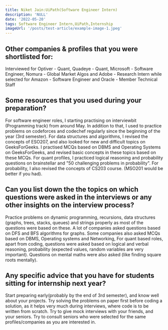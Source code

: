 ```yaml
---
title: Niket Jain:UiPath(Software Engineer Intern)
description: 'NULL' 
date: '2022-05-20'
tags: Software Engineer Intern,UiPath,Internship
imageUrl: '/posts/test-article/example-image-1.jpeg'
---
```


## Other companies & profiles that you were shortlisted for:
Interviewed for Optiver - Quant,  Quadeye - Quant, Microsoft - Software Engineer, Nomura - Global Market Algos and Adobe - Research Intern while selected for Amazon - Software Engineer and Oracle - Member Technical Staff

## Some resources that you used during your preparation?
For software engineer roles, I starting practising on interviewbit (Programming track) from around May. In addition to that, I used to practice problems on codeforces and codechef regularly since the beginning of the year (3rd semester). For data structures and algorithms, I revised the concepts of ESO207, and also looked for new and difficult topics on GeeksForGeeks. I practised MCQs based on DBMS and Operating Systems on GeeksForGeeks, and revised basic concepts in these topics based on these MCQs. For quant profiles, I practiced logical reasoning and probability questions on brainstellar and "50 challenging problems in probability". For probability, I also revised the concepts of CS203 course. (MSO201 would be better if you had).

## Can you list down the the topics on which questions were asked in the interviews or any other insights on the interview process?
Practice problems on dynamic programming, recursions, data structures (graphs, trees, stacks, queues) and strings properly as most of the questions were based on these. A lot of companies asked questions based on DFS and BFS algorithms for graphs. 
Some companies also asked MCQs based on DBMS, Operating systems and Networking, 
For quant based roles, apart from coding, questions were asked based on logical and verbal reasoning, probability (expected values, random variables are very important). Questions on mental maths were also asked (like finding square roots mentally).
## Any specific advice that you have for students sitting for internship next year?
Start preparing early(probably by the end of 3rd semester), and know well about your projects. Try solving the problems on paper first before coding a solution, as it helps very much during interviews, where code is to be written from scratch. Try to give mock interviews with your friends, and your seniors. Try to consult seniors who were selected for the same profiles/companies as you are interested in.

